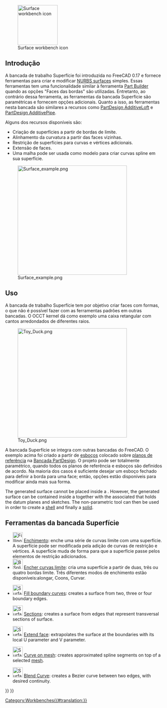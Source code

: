 <languages/>

<div class="mw-translate-fuzzy">
{{Docnav
|[[Start_Workbench/pt-br|Bancada de trabalho Start]]
|[[TechDraw_Workbench/pt-br|Bancada de trabalho TechDraw]]
|IconL=Workbench_Start.svg
|IconR=Workbench_TechDraw.svg
}}
</div>

[[Image:Workbench_Surface.svg|thumb|128px|Surface workbench icon]]

{{TOCright}}

<span id="Introduction"></span>
== Introdução ==

A bancada de trabalho Superfície foi introduzida no FreeCAD 0.17 e fornece ferramentas para criar e modificar [https://en.wikipedia.org/wiki/Non-uniform_rational_B-spline NURBS surfaces] simples. Essas ferramentas tem uma funcionalidade similar à ferramenta [[Part Builder/pt-br|Part Builder]] quando as opções "Faces das bordas" são utilizadas. Entretanto, ao contrário dessa ferramenta, as ferramentas da bancada Superfície são paramétricas e fornecem opções adicionais. Quanto a isso, as ferramentas nesta bancada são similares a recursos como [[PartDesign AdditiveLoft/pt-br|PartDesign AdditiveLoft]] e [[PartDesign AdditivePipe/pt-br|PartDesign AdditivePipe]].

Alguns dos recursos disponíveis são:
* Criação de superfícies a partir de bordas de limite.
* Alinhamento da curvatura a partir das faces vizinhas.
* Restrição de superfícies para curvas e vértices adicionais.
* Extensão de faces.
* Uma malha pode ser usada como modelo para criar curvas spline em sua superfície.

[[Image:Surface_example.png|350px]]

<span id="Usage"></span>
== Uso ==

A bancada de trabalho Superfície tem por objetivo criar faces com formas, o que não é possível fazer com as ferramentas padrões em outras bancadas. O OCCT kernel dá como exemplo uma caixa retangular com cantos arredondados de diferentes raios.

[[File:Toy_Duck.png|350px]]

{{Caption|Superfície criada com esboços colocados em um plano de referência com as ferramentas de [[PartDesign Workbench/pt-br|PartDesign Workbench]].}}

A bancada Superfície se integra com outras bancadas do FreeCAD. O exemplo acima foi criado a partir de [[Sketcher Workbench/pt-br|esboços]] colocado sobre [[PartDesign Plane/pt-br|planos de referência]] na [[PartDesign Workbench/pt-br|Bancada PartDesign]]. O projeto pode ser totalmente paramétrico, quando todos os planos de referência e esboços são definidos de acordo. Na maioria dos casos é suficiente desejar um esboço fechado para definir a borda para uma face; então, opções estão disponíveis para modificar ainda mais sua forma.

The generated surface cannot be placed inside a {{Button|[[File:PartDesign_Body.svg|16px]] [[PartDesign_Body|PartDesign Body]]}}. However, the generated surface can be contained inside a {{Button|[[File:Std_Part.svg|16px]] [[Std_Part|Std Part]]}} together with the associated {{Button|[[File:PartDesign_Body.svg|16px]] [[PartDesign_Body|PartDesign Body]]}} that holds the datum planes and sketches. The non-parametric {{Button|[[File:Part_Builder.svg|16px]] [[Part_Builder|Part Builder]]}} tool can then be used in order to create a [[Glossary#Shell|shell]] and finally a [[Glossary#Solid|solid]].

<span id="Tools"></span>
== Ferramentas da bancada Superfície ==

* [[File:Filling.svg|32px]] [[Surface_Filling/pt-br|Enchimento]]: enche uma série de curvas limite com uma superfície. A superfície pode ser modificada pela adição de curvas de restrição e vértices. A superfície muda de forma para que a superfície passe pelos elementos de restrição adicionados. 
* [[File:BSplineSurf.svg|32px]] [[Surface_GeomFillSurface/pt-br|Encher curvas limite]]: cria uma superfície a partir de duas, três ou quatro bordas limite. Três diferentes modos de enchimento estão disponíveis:alongar, Coons, Curvar.

* [[File:Surface_GeomFillSurface.svg|32px|link=Surface_GeomFillSurface]] [[Surface_GeomFillSurface|Fill boundary curves]]: creates a surface from two, three or four boundary edges.

* [[File:Surface_Sections.svg|32px|link=Surface_Sections]] [[Surface_Sections|Sections]]: creates a surface from edges that represent transversal sections of surface.

* [[File:Surface_ExtendFace.svg|32px|link=Surface_ExtendFace]] [[Surface_ExtendFace|Extend face]]: extrapolates the surface at the boundaries with its local U parameter and V parameter.

* [[File:Surface_CurveOnMesh.svg|32px|link=Surface_CurveOnMesh]] [[Surface_CurveOnMesh|Curve on mesh]]: creates approximated spline segments on top of a selected [[Mesh_Workbench|mesh]].

* [[File:Surface_BlendCurve.svg|32px|link=Surface_BlendCurve]] [[Surface_BlendCurve|Blend Curve]]: creates a Bezier curve between two edges, with desired continuity.


<div class="mw-translate-fuzzy">
{{Docnav
|[[Start_Workbench/pt-br|Bancada de trabalho Start]]
|[[TechDraw_Workbench/pt-br|Bancada de trabalho TechDraw]]
|IconL=Workbench_Start.svg
|IconR=Workbench_TechDraw.svg
}}
</div>

{{Surface Tools navi{{#translation:}}}}
{{Userdocnavi{{#translation:}}}}
[[Category:Workbenches{{#translation:}}]]